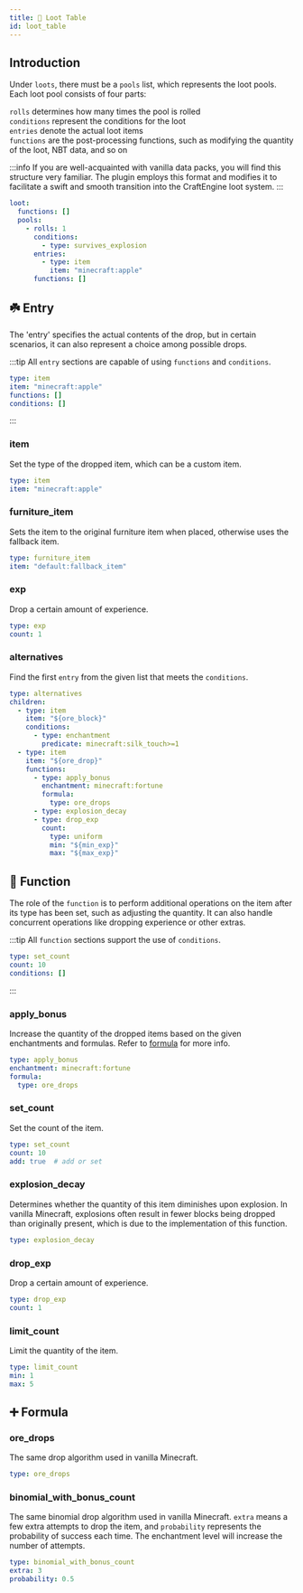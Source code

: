```yaml
---
title: 🎲 Loot Table
id: loot_table
---
```


## Introduction

Under `loots`, there must be a `pools` list, which represents the loot pools. Each loot pool consists of four parts:&#x20;

`rolls` determines how many times the pool is rolled\
`conditions` represent the conditions for the loot\
`entries` denote the actual loot items \
`functions` are the post-processing functions, such as modifying the quantity of the loot, NBT data, and so on

:::info
If you are well-acquainted with vanilla data packs, you will find this structure very familiar. The plugin employs this format and modifies it to facilitate a swift and smooth transition into the CraftEngine loot system.
:::

```yaml
loot:
  functions: []
  pools:
    - rolls: 1
      conditions:
        - type: survives_explosion
      entries:
        - type: item
          item: "minecraft:apple"
      functions: []
```

## ☘️ Entry

The 'entry' specifies the actual contents of the drop, but in certain scenarios, it can also represent a choice among possible drops.

:::tip
All `entry` sections are capable of using `functions` and `conditions`.

```yaml
type: item
item: "minecraft:apple"
functions: []
conditions: []
```
:::

### item

Set the type of the dropped item, which can be a custom item.

```yaml
type: item
item: "minecraft:apple"
```

### furniture\_item

Sets the item to the original furniture item when placed, otherwise uses the fallback item.

```yaml
type: furniture_item
item: "default:fallback_item"
```

### exp

Drop a certain amount of experience.

```yaml
type: exp
count: 1
```

### alternatives

Find the first `entry` from the given list that meets the `conditions`.

```yaml
type: alternatives
children:
  - type: item
    item: "${ore_block}"
    conditions:
      - type: enchantment
        predicate: minecraft:silk_touch>=1
  - type: item
    item: "${ore_drop}"
    functions:
      - type: apply_bonus
        enchantment: minecraft:fortune
        formula:
          type: ore_drops
      - type: explosion_decay
      - type: drop_exp
        count:
          type: uniform
          min: "${min_exp}"
          max: "${max_exp}"
```

## 🔧 Function

The role of the `function` is to perform additional operations on the item after its type has been set, such as adjusting the quantity. It can also handle concurrent operations like dropping experience or other extras.

:::tip
All `function` sections support the use of `conditions`.

```yaml
type: set_count
count: 10
conditions: []
```
:::

### apply\_bonus

Increase the quantity of the dropped items based on the given enchantments and formulas. Refer to [formula](#️-formula) for more info.

```yaml
type: apply_bonus
enchantment: minecraft:fortune
formula:
  type: ore_drops
```

### set\_count

Set the count of the item.

```yaml
type: set_count
count: 10
add: true  # add or set
```

### explosion\_decay

Determines whether the quantity of this item diminishes upon explosion. In vanilla Minecraft, explosions often result in fewer blocks being dropped than originally present, which is due to the implementation of this function.

```yaml
type: explosion_decay
```

### drop\_exp

Drop a certain amount of experience.

```yaml
type: drop_exp
count: 1
```

### limit\_count

Limit the quantity of the item.

```yaml
type: limit_count
min: 1
max: 5
```

## ➕️ Formula

### ore\_drops

The same drop algorithm used in vanilla Minecraft.

```yaml
type: ore_drops
```

### binomial\_with\_bonus\_count

The same binomial drop algorithm used in vanilla Minecraft. `extra` means a few extra attempts to drop the item, and `probability` represents the probability of success each time. The enchantment level will increase the number of attempts.

```yaml
type: binomial_with_bonus_count
extra: 3
probability: 0.5
```
